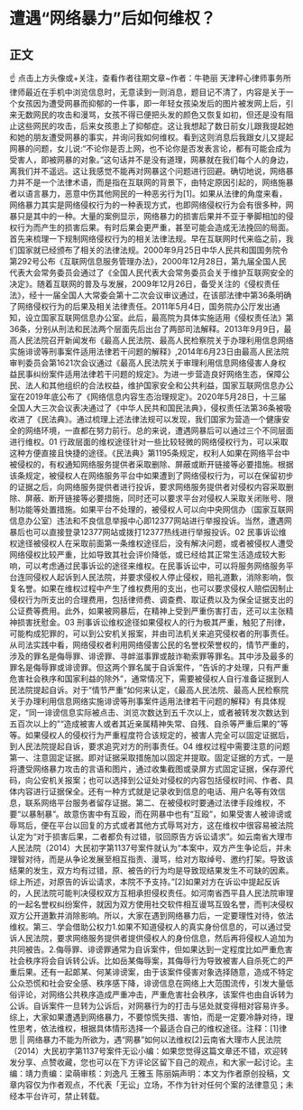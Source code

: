 # 遭遇“网络暴力”后如何维权？
## 正文
☝ 点击上方头像或+关注，查看作者往期文章~作者：牛艳丽 天津秤心律师事务所律师最近在手机中浏览信息时，无意读到一则消息，题目记不清了，内容是关于一个女孩因为遭受网暴而抑郁的一件事，即一年轻女孩染发后的图片被发网上后，引来无数网民的攻击和漫骂，女孩不得已便把头发的颜色又恢复如初，但还是没有阻止这些网民的攻击，后来女孩患上了抑郁症。这让我想起了数日前女儿跟我提起她和她的朋友遭受网暴的事实，并询问我如何维权。看到这则消息后我跟女儿又提起网暴的问题，女儿说:“不论你是否上网，也不论你是否发表言论，都有可能会成为受害人，即被网暴的对象。”这句话并不是没有道理，网暴就在我们每个人的身边，离我们并不遥远。这让我感觉不能再对网暴这个问题进行回避。确切地说，网络暴力并不是一个法律术语，而是指在互联网的背景下，由特定原因引起的，网络施暴者以语言暴力，恶意中伤其他网民的一种恶劣行为[1]。如果从法律的角度来看，网络暴力其实是网络侵权行为的一种表现方式，也即网络侵权行为会有很多种，网暴只是其中的一种。大量的案例显示，网络暴力的损害后果并不亚于拳脚相加的侵权行为而产生的损害后果。有时后果会更严重，甚至可能会造成无法挽回的局面。首先来梳理一下规制网络侵权行为的相关法律法规。早在互联网时代来临之前，我们国家就已经颁布了相关的法律法规。2000年9月25日中华人民共和国国务院令第292号公布《互联网信息服务管理办法》，2000年12月28日，第九届全国人民代表大会常务委员会通过了《全国人民代表大会常务委员会关于维护互联网安全的决定》。随着互联网的普及与发展，2009年12月26日，备受关注的《侵权责任法》，经十一届全国人大常委会第十二次会议审议通过，在该部法律中第36条明确了网络侵权行为的后果及相关法律责任。2011年5月4日，国务院办公厅发出通知，设立国家互联网信息办公室。此后，最高院为具体实施适用《侵权责任法》第36条，分别从刑法和民法两个层面先后出台了两部司法解释。2013年9月9日，最高人民法院召开新闻发布《最高人民法院、最高人民检察院关于办理利用信息网络实施诽谤等刑事案件适用法律若干问题的解释》,2014年6月23日由最高人民法院审判委员会第1621次会议通过《最高人民法院关于审理利用信息网络侵害人身权益民事纠纷案件适用法律若干问题的规定》。为进一步营造良好网络生态，保障公民、法人和其他组织的合法权益，维护国家安全和公共利益，国家互联网信息办公室在2019年底公布了《网络信息内容生态治理规定》。2020年5月28日，十三届全国人大三次会议表决通过了《中华人民共和国民法典》，侵权责任法第36条被吸收进了《民法典》。通过梳理上述法律法规可以发现，我们国家为营造一个健康安全的网络环境，一直都在努力前行。总的来说，遭遇网暴后可以通过三个不同层面进行维权。01 行政层面的维权途径针对一些比较轻微的网络侵权行为，可以采取这种方便直接且快捷的途径。《民法典》第1195条规定，权利人如果在网络平台中被侵权的，有权通知网络服务提供者采取删除、屏蔽或断开链接等必要措施。根据该条规定，被侵权人在网络服务平台中如果遭到了网络侵权行为，可以在保留初步的证据之后，向网络服务提供者进行投诉，要求网络服务提供者对侵权内容采取删除、屏蔽、断开链接等必要措施，同时还可以要求平台对侵权人采取关闭账号、限制功能等处置措施。如果平台不处理的，被侵权人可以向中央网信办（国家互联网信息办公室）违法和不良信息举报中心即12377网站进行举报投诉。当然，遭遇网暴后也可以直接登录12377网站或拨打12377热线进行举报投诉。02 民事诉讼维权途径被侵权人在采取前面第一条维权途径后，没有解决问题，或者被侵权人遭受网络侵权比较严重，比如导致其社会评价降低，或已经给其正常生活造成较大影响，可以考虑通过民事诉讼的途径来维权。在民事诉讼中，可以将服务网络服务平台连同侵权人起诉到人民法院，并要求侵权人停止侵权，赔礼道歉，消除影响，恢复名誉。如果在维权过程中产生了维权费用的支出，也可以要求侵权人赔偿因制止侵权行为所支出的合理费用，包括律师费、调查费、取证费以及为保全证据支出的公证费等费用。此外，如果被网暴后，在精神上受到严重伤害打击，还可以主张精神损害抚慰金。03 刑事诉讼维权途径如果侵权人的行为极其严重，触犯了刑律，可能构成犯罪的，可以到公安机关报案，并由司法机关来追究侵权者的刑事责任。从司法实践中看，网络侵权者利用网络侵害公民的名誉权荣誉权的，情节严重的，涉及的罪名是侮辱罪、诽谤罪、寻衅滋事罪或敲诈勒索罪等罪名。其中涉及最多的罪名是侮辱罪或诽谤罪。但这两个罪名属于自诉案件，“告诉的才处理，只有严重危害社会秩序和国家利益的除外”，通常情况下，需要被侵权人自行准备证据到人民法院提起自诉。对于“情节严重”如何来认定，《最高人民法院、最高人民检察院关于办理利用信息网络实施诽谤等刑事案件适用法律若干问题的解释》有具体规定，“同一诽谤信息实际被点击、浏览次数达到五千次以上，或者被转发次数达到五百次以上的”“造成被害人或者其近亲属精神失常、自残、自杀等严重后果的”等等。如果侵权人的侵权行为严重程度符合该规定的，被害人完全可以固定证据后，到人民法院提起自诉，要求追究对方的刑事责任。04 维权过程中需要注意的问题第一、注意固定证据。即对证据采取措施加以固定并提取。固定证据的方式，一是将遭受网络暴力攻击的言语和图片，通过收集截图或录屏方式固定证据，保存源代码，向公安机关报案；也可以选择到公证处对侵权的内容包括侵权时间、作者、具体内容进行证据保全。还有一种方式就是记录收到信息的电话、用户名等有效信息，联系网络平台服务者留存证据。第二、在被侵权时要通过法律手段维权，不要“以暴制暴”。故意伤害中有互殴，而在网暴中也有“互殴”，如果受害人被诽谤或辱骂后，便在平台以回复的方式或者其他方式辱骂对方，这在维权中很容易被法院认定为“对于损害后果，二者都负有过错，驳回原告方诉讼请求”。如云南省大理市人民法院（2014）大民初字第1137号案件就认为“本案中，双方产生争论后，并未理智对待，而是从争论发展至相互指责、漫骂，给对方取绰号、邀约打架。导致该结果的发生，双方均有过错，原、被告的行为均是导致现结果发生不可缺的因素。综上所述，对原告的诉讼请求，本院不予支持。”[2]如果对方在诉讼中提起反诉的，人民法院可能判决侵权双方互相承担侵权责任。如河南省西平县人民法院审理的一起名誉权纠纷案件，就因为双方使用社交软件相互谩骂互毁名誉，而判决侵权双方公开道歉并消除影响。所以，大家在遇到网络暴力后，一定要理性对待，依法维权。第三、学会借助公权力1.如果不知道侵权人的真实身份信息的，可以通过受诉人民法院，要求网络服务提供者提供侵权人的身份信息，然后再将侵权人追加为共同被告。2.侮辱罪、诽谤罪通常为自诉案件，但如果达到一定程度比如严重危害社会秩序将会自诉转公诉。比如岳某侮辱案，其侮辱行为导致被害人自杀死亡的严重后果。还有一起郞某、何某诽谤案，由于该案件侵害对象选择随意，造成不特定公众恐慌和社会安全感、秩序感下降，诽谤信息在网络上大范围流传，引发大量低俗评论，对网络公共秩序造成严重冲击，严重危害社会秩序，该案件也由自诉转为公诉。自诉案件一旦转为公诉后，对网暴行为的打击与惩处就变得相对容易许多。综上，大家如果遭遇到网络暴力，不要惊慌失措、害怕，而是一定要冷静对待，理性思考，依法维权，根据具体情形选择一个最适合自己的维权途径。注释：[1]律思 || 网络暴力不能为所欲为，遇“网暴”如何以法维权[2]云南省大理市人民法院（2014）大民初字第1137号案件无讼小编：如果您觉得这篇文章还不错，欢迎转发分享、点赞收藏，您也可以在下方评论区留下自己的观点，和大家一起讨论。主编：靖力责编：梁萌审核：刘逸凡 王雅玉 陈丽娟声明：本文为作者原创投稿，文章内容仅为作者观点，不代表「无讼」立场，不作为针对任何个案的法律意见；未经本平台许可，禁止转载。